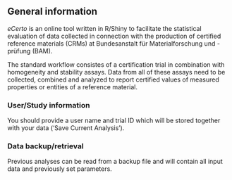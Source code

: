 ## General information

*eCerto* is an online tool written in R/Shiny to facilitate the statistical evaluation of data collected in connection with the production of certified reference materials (CRMs) at Bundesanstalt für Materialforschung und -prüfung (BAM).

The standard workflow consistes of a certification trial in combination with homogeneity and stability assays. Data from all of these assays need to be collected, combined and analyzed to report certified values of measured properties or entities of a reference material. 

### User/Study information

You should provide a user name and trial ID which will be stored together with your data ('Save Current Analysis').

### Data backup/retrieval

Previous analyses can be read from a backup file and will contain all input data and previously set parameters.
